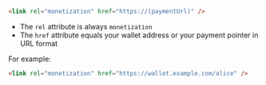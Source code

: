 ```html
<link rel="monetization" href="https://(paymentUrl)" />
```

* The `rel` attribute is always `monetization`
* The `href` attribute equals your wallet address or your payment pointer in URL format

For example:

```html wrap
<link rel="monetization" href="https://wallet.example.com/alice" />
```